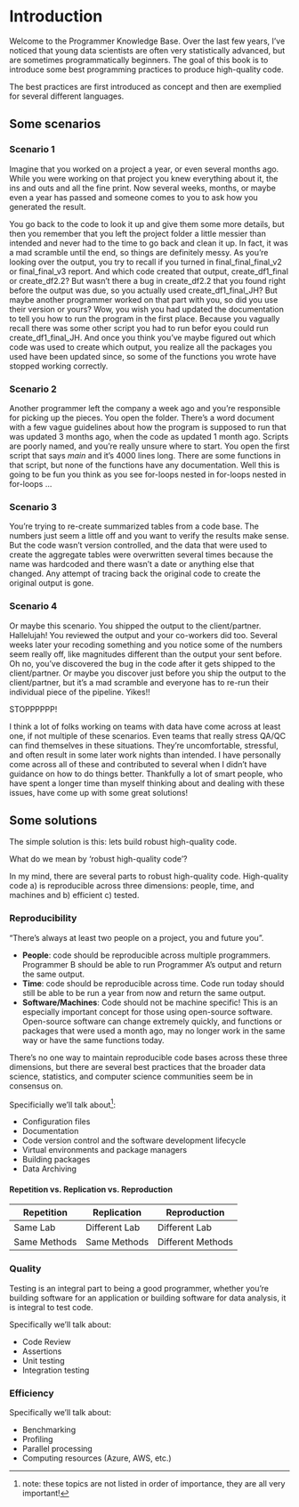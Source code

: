 # Introduction

Welcome to the Programmer Knowledge Base. Over the last few years, I've noticed that young data scientists are often very statistically advanced, but are sometimes programmatically beginners. The goal of this book is to introduce some best programming practices to produce high-quality code.

The best practices are first introduced as concept and then are exemplied for several different languages.

## Some scenarios 


### Scenario 1 {-}

Imagine that you worked on a project a year, or even several months ago. While you were working on that project you knew everything about it, the ins and outs and all the fine print. Now several weeks, months, or maybe even a year has passed and someone comes to you to ask how you generated the result. 

You go back to the code to look it up and give them some more details, but then you remember that you left the project folder a little messier than intended and never had to the time to go back and clean it up. In fact, it was a mad scramble until the end, so things are definitely messy. As you're looking over the output, you try to recall if you turned in final_final_final_v2 or final_final_v3 report. And which code created that output, create_df1_final or create_df2.2? But wasn't there a bug in create_df2.2 that you found right before the output was due, so you actually used create_df1_final_JH? But maybe another programmer worked on that part with you, so did you use their version or yours? Wow, you wish you had updated the documentation to tell you how to run the program in the first place. Because you vagually recall there was some other script you had to run befor eyou could run create_df1_final_JH. And once you think you've maybe figured out which code was used to create which output, you realize all the packages you used have been updated since, so some of the functions you wrote have stopped working correctly.  

### Scenario 2 {-}

Another programmer left the company a week ago and you're responsible for picking up the pieces. You open the folder. There's a word document with a few vague guidelines about how the program is supposed to run that was updated 3 months ago, when the code as updated 1 month ago. Scripts are poorly named, and you're really unsure where to start. You open the first script that says *main* and it's 4000 lines long. There are some functions in that script, but none of the functions have any documentation. Well this is going to be fun you think as you see for-loops nested in for-loops nested in for-loops ...

### Scenario 3 {-}

You're trying to re-create summarized tables from a code base. The numbers just seem a little off and you want to verify the results make sense. But the code wasn't version controlled, and the data that were used to create the aggregate tables were overwritten several times because the name was hardcoded and there wasn't a date or anything else that changed. Any attempt of tracing back the original code to create the original output is gone. 

### Scenario 4 {-}

Or maybe this scenario. You shipped the output to the client/partner. Hallelujah! You reviewed the output and your co-workers did too. Several weeks later your recoding something and you notice some of the numbers seem really off, like magnitudes different than the output your sent before. Oh no, you've discovered the bug in the code after it gets shipped to the client/partner. Or maybe you discover just before you ship the output to the client/partner, but it's a mad scramble and everyone has to re-run their individual piece of the pipeline. Yikes!! 

STOPPPPPP!

I think a lot of folks working on teams with data have come across at least one, if not multiple of these scenarios. Even teams that really stress QA/QC can find themselves in these situations. They're uncomfortable, stressful, and often result in some later work nights than intended. I have personally come across all of these and contributed to several when I didn't have guidance on how to do things better. Thankfully a lot of smart people, who have spent a longer time than myself thinking about and dealing with these issues, have come up with some great solutions!

## Some solutions 

The simple solution is this: lets build robust high-quality code. 

What do we mean by 'robust high-quality code'?

In my mind, there are several parts to robust high-quality code. High-quality code a) is reproducible across three dimensions: people, time, and machines and b) efficient c) tested.

### Reproducibility {-}

"There's always at least two people on a project, you and future you".

* **People**: code should be reproducible across multiple programmers. Programmer B should be able to run Programmer A's output and return the same output.
* **Time**: code should be reproducible across time. Code run today should still be able to be run a year from now and return the same output.
* **Software/Machines**: Code should not be machine specific! This is an especially important concept for those using open-source software. Open-source software can change extremely quickly, and functions or packages that were used a month ago, may no longer work in the same way or have the same functions today.

There's no one way to maintain reproducible code bases across these three dimensions, but there are several best practices that the broader data science, statistics, and computer science communities seem be in consensus on.

Specificially we'll talk about^[note: these topics are not listed in order of importance, they are all very important!]:

* Configuration files
* Documentation
* Code version control and the software development lifecycle
* Virtual environments and package managers
* Building packages
* Data Archiving

#### Repetition vs. Replication vs. Reproduction {-}

|Repetition|Replication|Reproduction|
|----------|-----------|------------|
|Same Lab|Different Lab|Different Lab|
|Same Methods|Same Methods|Different Methods|

### Quality {-}

Testing is an integral part to being a good programmer, whether you're building software for an application or building software for data analysis, it is integral to test code.

Specifically we'll talk about:

* Code Review
* Assertions
* Unit testing
* Integration testing
 
### Efficiency {-}

Specifically we'll talk about:

* Benchmarking
* Profiling
* Parallel processing
* Computing resources (Azure, AWS, etc.)
